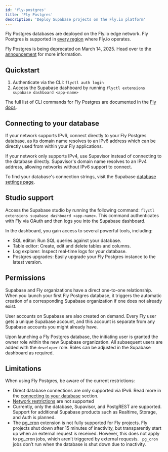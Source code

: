 ```yaml
---
id: 'fly-postgres'
title: 'Fly Postgres'
description: 'Deploy Supabase projects on the Fly.io platform'
---
```


Fly Postgres databases are deployed on the Fly.io edge network. Fly Postgres is supported in [every region](https://fly.io/docs/reference/regions/) where Fly.io operates.

<Admonition type="note">

Fly Postgres is being deprecated on March 14, 2025. Head over to the [announcement](https://github.com/orgs/supabase/discussions/33413) for more information.

</Admonition>

## Quickstart

1. Authenticate via the CLI: `flyctl auth login`
2. Access the Supabase dashboard by running `flyctl extensions supabase dashboard <app-name>`

The full list of CLI commands for Fly Postgres are documented in the [Fly docs](https://fly.io/docs/flyctl/extensions-supabase/).

## Connecting to your database

If your network supports IPv6, connect directly to your Fly Postgres database, as its domain name resolves to an IPv6 address which can be directly used from within your Fly applications.

If your network only supports IPv4, use Supavisor instead of connecting to the database directly. Supavisor's domain name resolves to an IPv4 address, allowing networks without IPv6 support to connect.

To find your database's connection strings, visit the Supabase [database settings page](https://supabase.com/dashboard/project/_/settings/database).

## Studio support

Access the Supabase studio by running the following command: `flyctl extensions supabase dashboard <app-name>`. This command authenticates with Fly via OAuth and then logs you into the Supabase dashboard.

In the dashboard, you gain access to several powerful tools, including:

- SQL editor: Run SQL queries against your database.
- Table editor: Create, edit and delete tables and columns.
- Log explorer: Inspect real-time logs for your database.
- Postgres upgrades: Easily upgrade your Fly Postgres instance to the latest version.

## Permissions

Supabase and Fly organizations have a direct one-to-one relationship. When you launch your first Fly Postgres database, it triggers the automatic creation of a corresponding Supabase organization if one does not already exist.

User accounts on Supabase are also created on demand. Every Fly user gets a unique Supabase account, and this account is separate from any Supabase accounts you might already have.

Upon launching a Fly Postgres database, the initiating user is granted the owner role within the new Supabase organization. All subsequent users are added with the `developer` role. Roles can be adjusted in the Supabase dashboard as required.

## Limitations

When using Fly Postgres, be aware of the current restrictions:

- Direct database connections are only supported via IPv6. Read more in the [connecting to your database](#connecting-to-your-database) section.
- [Network restrictions](/docs/guides/platform/network-restrictions) are not supported
- Currently, only the database, Supavisor, and PostgREST are supported. Support for additional Supabase products such as Realtime, Storage, and Auth is planned.
- The [pg_cron](/docs/guides/database/extensions/pg_cron) extension is not fully supported for Fly projects. Fly projects shut down after 15 minutes of inactivity, but transparently start up when an external request is received. However, this does not apply to pg_cron jobs, which aren’t triggered by external requests. ` pg_cron` jobs don’t run when the database is shut down due to inactivity.
